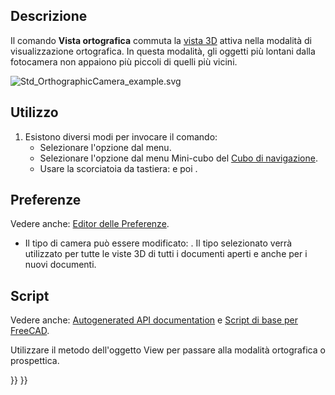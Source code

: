 <languages/>

{{Docnav/it
|[[Std_ViewCreate/it|Crea una nuova vista]]
|[[Std_PerspectiveCamera/it|Vista in prospettiva]]
|[[Std_View_Menu/it|Menu Visualizza]]
|IconL=Std_ViewCreate.svg
|IconR=Std_PerspectiveCamera.svg
|IconC=Freecad.svg
}}

{{GuiCommand/it
|Name=Std_OrthographicCamera
|Name/it=Vista ortografica
|MenuLocation=Visualizza → Vista ortografica
|Workbenches=Tutti
|Shortcut={{KEY|V}} {{KEY|O}}
|SeeAlso=[[Std_PerspectiveCamera/it|Vista in prospettiva]]
}}

<span id="Description"></span>
==Descrizione==

Il comando '''Vista ortografica''' commuta la [[3D_view/it|vista 3D]] attiva nella modalità di visualizzazione ortografica. In questa modalità, gli oggetti più lontani dalla fotocamera non appaiono più piccoli di quelli più vicini.

[[Image:Std_OrthographicCamera_example.svg]]
{{Caption|Due cubi con le stesse dimensioni in vista ortografica}}

<span id="Usage"></span>
==Utilizzo==

# Esistono diversi modi per invocare il comando:
#* Selezionare l'opzione {{MenuCommand|Visualizza → [[Image:Std_OrthographicCamera.svg|16px]] Vista ortografica}} dal menu.
#* Selezionare l'opzione {{MenuCommand|[[Image:Std_OrthographicCamera.svg|16px]] Vista ortografica}} dal menu Mini-cubo del [[Navigation_Cube/it|Cubo di navigazione]].
#* Usare la scorciatoia da tastiera: {{KEY|V}} e poi {{KEY|O}}.

<span id="Preferences"></span>
==Preferenze==

Vedere anche: [[Preferences_Editor/it|Editor delle Preferenze]].

* Il tipo di camera può essere modificato: {{MenuCommand|Modifica → Preferenze... → Visualizzazione → Vista 3D → Tipo di camera}}. Il tipo selezionato verrà utilizzato per tutte le viste 3D di tutti i documenti aperti e anche per i nuovi documenti.

<span id="Scripting"></span>
==Script==

Vedere anche: [https://freecad.github.io/SourceDoc/ Autogenerated API documentation] e [[FreeCAD_Scripting_Basics/it|Script di base per FreeCAD]].

Utilizzare il metodo {{incode|setCameraType}} dell'oggetto View per passare alla modalità ortografica o prospettica.

{{Code|code=
import FreeCADGui

view = FreeCADGui.ActiveDocument.ActiveView
view.setCameraType("Perspective")
view.setCameraType("Orthographic")
view.getCameraType()
}}


{{Docnav/it
|[[Std_ViewCreate/it|Crea una nuova vista]]
|[[Std_PerspectiveCamera/it|Vista in prospettiva]]
|[[Std_View_Menu/it|Menu Visualizza]]
|IconL=Std_ViewCreate.svg
|IconR=Std_PerspectiveCamera.svg
|IconC=Freecad.svg
}}

{{Std_Base_navi{{#translation:}}}}
{{Userdocnavi{{#translation:}}}}